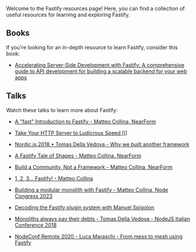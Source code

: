 
<HeroBanner title="Resources" />

Welcome to the Fastify resources page! Here, you can find a collection of useful resources for learning and exploring Fastify.

## Books

If you're looking for an in-depth resource to learn Fastify, consider this book:

- [Accelerating Server-Side Development with Fastify: A comprehensive guide to API development for building a scalable backend for your web apps](https://www.amazon.it/Accelerating-Server-Side-Development-Fastify-comprehensive/dp/1800563582/ref=sr_1_1?__mk_it_IT=%C3%85M%C3%85%C5%BD%C3%95%C3%91&crid=3V6FTJ14DL1VN&keywords=fastify&qid=1697134067&sprefix=fastify%2Caps%2C258&sr=8-1)

## Talks

Watch these talks to learn more about Fastify:

- [A "fast" Introduction to Fastify - Matteo Collina, NearForm](https://www.youtube.com/watch?v=MOvLdfUhqrU&list=PLAv2aQ9JgGbVAGY0ht6JMoGJ8tF_MJ4fx&index=4)

- [Take Your HTTP Server to Ludicrous Speed [I]](https://www.youtube.com/watch?v=gltzZjKYK1I)

- [Nordic.js 2018 • Tomas Della Vedova - Why we built another framework](https://www.youtube.com/watch?v=ucatti2b7E4&list=PLAv2aQ9JgGbVAGY0ht6JMoGJ8tF_MJ4fx)

- [A Fastify Tale of Shapes - Matteo Collina, NearForm](https://www.youtube.com/watch?v=g-6Ig8k6Nzc)

- [Build a Community, Not a Framework - Matteo Collina, NearForm](https://www.youtube.com/watch?v=e0rdy7APH-o)

- [1, 2, 3... Fastify! - Matteo Collina](https://www.youtube.com/watch?v=-X84Cq-nsLw)

- [Building a modular monolith with Fastify - Matteo Collina, Node Congress 2023](https://www.youtube.com/watch?v=e1jkA-ee_aY&t=1s)

- [Decoding the Fastify plugin system with Manuel Spigolon](https://www.youtube.com/watch?v=BnnL7fAKqNU&list=PLAv2aQ9JgGbVAGY0ht6JMoGJ8tF_MJ4fx&index=11&t=73s)

- [Monoliths always pay their debts - Tomas Della Vedova - NodeJS Italian Conference 2018](https://www.youtube.com/watch?v=6ucyzQULlWw&list=PLAv2aQ9JgGbVAGY0ht6JMoGJ8tF_MJ4fx&index=8)

- [NodeConf Remote 2020 - Luca Maraschi - From mess to mesh using Fastify](https://www.youtube.com/watch?v=l3mQfvq07CI&list=PLAv2aQ9JgGbVAGY0ht6JMoGJ8tF_MJ4fx&index=6)
